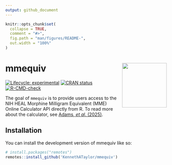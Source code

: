 ```yaml
---
output: github_document
---
```


<!-- README.md is generated from README.Rmd. Please edit that file -->

```r
knitr::opts_chunk$set(
  collapse = TRUE,
  comment = "#>",
  fig.path = "man/figures/README-",
  out.width = "100%"
)
```

# mmequiv <img src="man/figures/logo.png" align="right" height="139" alt="" />

<!-- badges: start -->
[![Lifecycle: experimental](https://img.shields.io/badge/lifecycle-experimental-orange.svg)](https://lifecycle.r-lib.org/articles/stages.html#experimental)
[![CRAN status](https://www.r-pkg.org/badges/version/mmequiv)](https://CRAN.R-project.org/package=mmequiv)
[![R-CMD-check](https://github.com/KennethATaylor/mmequiv/actions/workflows/R-CMD-check.yaml/badge.svg)](https://github.com/KennethATaylor/mmequiv/actions/workflows/R-CMD-check.yaml)
<!-- badges: end -->

The goal of `mmequiv` is to provide users access to the NIH HEAL Morphine Milligram Equivalent (MME) Online Calculator API directly from R. To read more about the calculator, see [Adams, _et al_. (2025)](https://www.doi.org/10.1097/j.pain.0000000000003529).

## Installation

You can install the development version of mmequiv like so:

``` r
# install.packages("remotes")
remotes::install_github('KennethATaylor/mmequiv')
```

